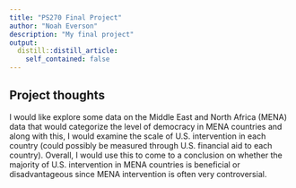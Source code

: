 ```yaml
---
title: "PS270 Final Project"
author: "Noah Everson"
description: "My final project"
output:
  distill::distill_article:
    self_contained: false
---
```




## Project thoughts

I would like explore some data on the Middle East and North Africa (MENA) data that would categorize the level of democracy in MENA countries and along with this, I would examine the scale of U.S. intervention in each country (could possibly be measured through U.S. financial aid to each country). Overall, I would use this to come to a conclusion on whether the majority of U.S. intervention in MENA countries is beneficial or disadvantageous since MENA intervention is often very controversial. 

